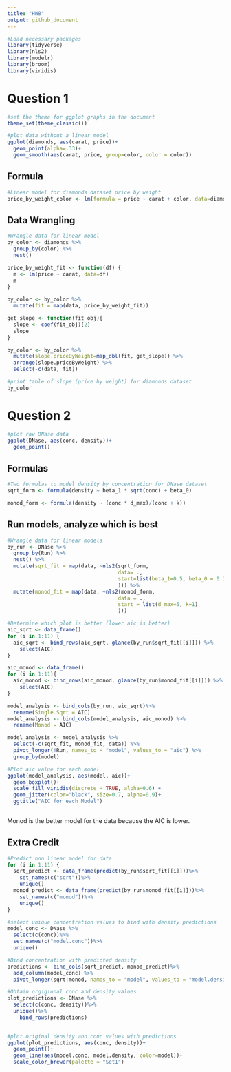 ```yaml
---
title: "HW8"
output: github_document
---
```


```r
#Load necessary packages
library(tidyverse)
library(nls2)
library(modelr)
library(broom)
library(viridis)

```

# Question 1
```r
#set the theme for ggplot graphs in the document
theme_set(theme_classic())

#plot data without a linear model
ggplot(diamonds, aes(carat, price))+
  geom_point(alpha=.33)+
  geom_smooth(aes(carat, price, group=color, color = color))
```


## Formula 
```r
#Linear model for diamonds dataset price by weight
price_by_weight_color <- lm(formula = price ~ carat + color, data=diamonds)
```

## Data Wrangling
```r
#Wrangle data for linear model
by_color <- diamonds %>%
  group_by(color) %>%
  nest()

price_by_weight_fit <- function(df) {
  m <- lm(price ~ carat, data=df)
  m
}

by_color <- by_color %>%
  mutate(fit = map(data, price_by_weight_fit))

get_slope <- function(fit_obj){
  slope <- coef(fit_obj)[2]
  slope
}

by_color <- by_color %>%
  mutate(slope.priceByWeight=map_dbl(fit, get_slope)) %>%
  arrange(slope.priceByWeight) %>%
  select(-c(data, fit))

#print table of slope (price by weight) for diamonds dataset
by_color
```

# Question 2
```r
#plot raw DNase data
ggplot(DNase, aes(conc, density))+
  geom_point()
```

## Formulas
```r
#Two formulas to model density by concentration for DNase dataset
sqrt_form <- formula(density ~ beta_1 * sqrt(conc) + beta_0)

monod_form <- formula(density ~ (conc * d_max)/(conc + k))
```

## Run models, analyze which is best 
```r
#Wrangle data for linear models
by_run <- DNase %>%
  group_by(Run) %>%
  nest() %>%
  mutate(sqrt_fit = map(data, ~nls2(sqrt_form, 
                                    data= .,
                                    start=list(beta_1=0.5, beta_0 = 0.1)
                                    ))) %>%
  mutate(monod_fit = map(data, ~nls2(monod_form,
                                    data = .,
                                    start = list(d_max=5, k=1)
                                    )))

#Determine which plot is better (lower aic is better)
aic_sqrt <- data_frame()
for (i in 1:11) {
  aic_sqrt <- bind_rows(aic_sqrt, glance(by_run$sqrt_fit[[i]])) %>%
    select(AIC) 
}

aic_monod <- data_frame()
for (i in 1:11){
  aic_monod <- bind_rows(aic_monod, glance(by_run$monod_fit[[i]])) %>%
    select(AIC)
}

model_analysis <- bind_cols(by_run, aic_sqrt)%>%
  rename(Single.Sqrt = AIC)
model_analysis <- bind_cols(model_analysis, aic_monod) %>%
  rename(Monod = AIC)

model_analysis <- model_analysis %>%
  select(-c(sqrt_fit, monod_fit, data)) %>%
  pivot_longer(!Run, names_to = "model", values_to = "aic") %>%
  group_by(model)

#Plot aic value for each model
ggplot(model_analysis, aes(model, aic))+
  geom_boxplot()+
  scale_fill_viridis(discrete = TRUE, alpha=0.6) +
  geom_jitter(color="black", size=0.7, alpha=0.9)+
  ggtitle("AIC for each Model")
  
```

Monod is the better model for the data because the AIC is lower.

## Extra Credit
```r

#Predict non linear model for data
for (i in 1:11) {
  sqrt_predict <- data_frame(predict(by_run$sqrt_fit[[i]]))%>%
    set_names(c("sqrt"))%>%
    unique()
  monod_predict <- data_frame(predict(by_run$monod_fit[[i]]))%>%
    set_names(c("monod"))%>%
    unique()
}

#select unique concentration values to bind with density predictions
model_conc <- DNase %>%
  select(c(conc))%>%
  set_names(c("model.conc"))%>%
  unique()

#Bind concentration with predicted density
predictions <- bind_cols(sqrt_predict, monod_predict)%>%
  add_column(model_conc) %>%
  pivot_longer(sqrt:monod, names_to = "model", values_to = "model.density")

#Obtain orgigional conc and density values
plot_predictions <- DNase %>%
  select(c(conc, density))%>%
  unique()%>%
    bind_rows(predictions)
    

#plot original density and conc values with predictions
ggplot(plot_predictions, aes(conc, density))+
  geom_point()+
  geom_line(aes(model.conc, model.density, color=model))+
  scale_color_brewer(palette = "Set1")
               
```


